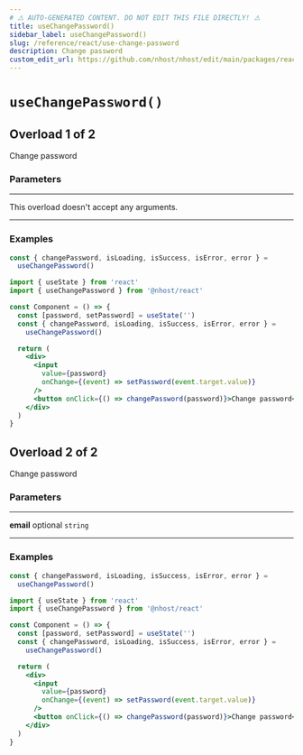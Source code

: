```yaml
---
# ⚠️ AUTO-GENERATED CONTENT. DO NOT EDIT THIS FILE DIRECTLY! ⚠️
title: useChangePassword()
sidebar_label: useChangePassword()
slug: /reference/react/use-change-password
description: Change password
custom_edit_url: https://github.com/nhost/nhost/edit/main/packages/react/src/hooks/user.ts#L178
---
```


# `useChangePassword()`

## Overload 1 of 2

Change password

### Parameters

---

<span className="light-grey">This overload doesn't accept any arguments.</span>

---

### Examples

```js
const { changePassword, isLoading, isSuccess, isError, error } =
  useChangePassword()
```

```jsx
import { useState } from 'react'
import { useChangePassword } from '@nhost/react'

const Component = () => {
  const [password, setPassword] = useState('')
  const { changePassword, isLoading, isSuccess, isError, error } =
    useChangePassword()

  return (
    <div>
      <input
        value={password}
        onChange={(event) => setPassword(event.target.value)}
      />
      <button onClick={() => changePassword(password)}>Change password</button>
    </div>
  )
}
```

## Overload 2 of 2

Change password

### Parameters

---

**<span className="parameter-name">email</span>** <span className="optional-status">optional</span> `string`

---

### Examples

```js
const { changePassword, isLoading, isSuccess, isError, error } =
  useChangePassword()
```

```jsx
import { useState } from 'react'
import { useChangePassword } from '@nhost/react'

const Component = () => {
  const [password, setPassword] = useState('')
  const { changePassword, isLoading, isSuccess, isError, error } =
    useChangePassword()

  return (
    <div>
      <input
        value={password}
        onChange={(event) => setPassword(event.target.value)}
      />
      <button onClick={() => changePassword(password)}>Change password</button>
    </div>
  )
}
```
